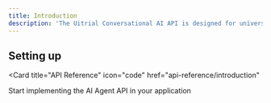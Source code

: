 ```yaml
---
title: Introduction
description: 'The Uitrial Conversational AI API is designed for universal compatibility, empowering developers to enhance their applications with dynamic verbal interactions. It can streamline how your business communicates with its users and enhances existing products with conversational interfaces, making interactions more intuitive and engaging.'
---
```


## Setting up

<Card
  title="API Reference"
  icon="code"
  href="api-reference/introduction"
>
  Start implementing the AI Agent API in your application
</Card>